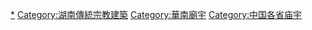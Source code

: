 [[Category:湖南宗教场所|*]]
[[Category:湖南傳統宗教建築|Category:湖南傳統宗教建築]]
[[Category:華南廟宇|Category:華南廟宇]]
[[Category:中国各省庙宇|Category:中国各省庙宇]]